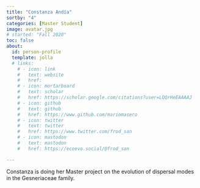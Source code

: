```yaml
---
title: "Constanza Andía"
sortby: "4"
categories: [Master Student]
image: avatar.jpg
# started: "Fall 2020"
toc: false
about:
  id: person-profile
  template: jolla
  # links:
    # - icon: link
    #   text: website
    #   href: 
    # - icon: mortarboard
    #   text: scholar
    #   href: https://scholar.google.com/citations?user=LQQrHeEAAAAJ
    # - icon: github
    #   text: github
    #   href: https://www.github.com/mariomasero
    # - icon: twitter
    #   text: twitter
    #   href: https://www.twitter.com/frod_san
    # - icon: mastodon
    #   text: mastodon
    #   href: https://ecoevo.social/@frod_san

---
```


:::{#person-profile}
:::

Constanza is doing her Master project on the evolution of dispersal modes in the Gesneriaceae family.


